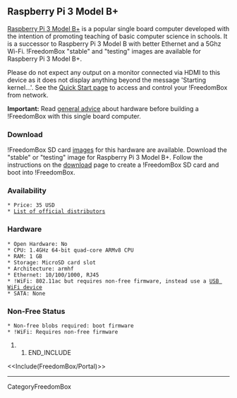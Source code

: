 == Raspberry Pi 3 Model B+ ==

{{attachment:raspberrypi3bplus.jpg|Raspberry Pi 3 Model B+|width=640,height=418}}

[[https://www.raspberrypi.org/products/raspberry-pi-3-model-b-plus/|Raspberry Pi 3 Model B+]] is a popular single board computer developed with the intention of promoting teaching of basic computer science in schools.  It is a successor to Raspberry Pi 3 Model B with better Ethernet and a 5Ghz Wi-Fi.  !FreedomBox "stable" and "testing" images are available for Raspberry Pi 3 Model B+.

Please do not expect any output on a monitor connected via HDMI to this device as it does not display anything beyond the message 'Starting kernel...'. See the [[FreedomBox/Manual/QuickStart|Quick Start page]] to access and control your !FreedomBox from network.

'''Important:''' Read [[FreedomBox/Hardware|general advice]] about hardware before building a !FreedomBox with this single board computer.

=== Download ===

!FreedomBox SD card [[FreedomBox/Download|images]] for this hardware are available.  Download the "stable" or "testing" image for Raspberry Pi 3 Model B+.  Follow the instructions on the [[FreedomBox/Download|download]] page to create a !FreedomBox SD card and boot into !FreedomBox.

=== Availability ===

 * Price: 35 USD
 * [[https://www.raspberrypi.org/products/raspberry-pi-3-model-b-plus/|List of official distributors]]

=== Hardware ===

 * Open Hardware: No
 * CPU: 1.4GHz 64-bit quad-core ARMv8 CPU
 * RAM: 1 GB
 * Storage: MicroSD card slot
 * Architecture: armhf
 * Ethernet: 10/100/1000, RJ45
 * !WiFi: 802.11ac but requires non-free firmware, instead use a [[FreedomBox/Hardware/USBWiFi|USB WiFi device]]
 * SATA: None

=== Non-Free Status ===

 * Non-free blobs required: boot firmware
 * !WiFi: Requires non-free firmware

## END_INCLUDE

<<Include(FreedomBox/Portal)>>

----
CategoryFreedomBox
